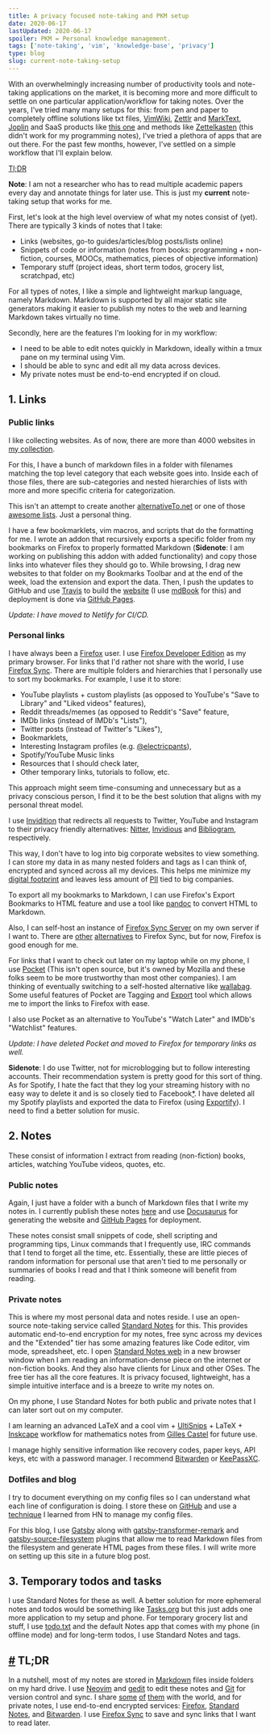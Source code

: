 ```yaml
---
title: A privacy focused note-taking and PKM setup
date: 2020-06-17
lastUpdated: 2020-06-17
spoiler: PKM = Personal knowledge management.
tags: ['note-taking', 'vim', 'knowledge-base', 'privacy']
type: blog
slug: current-note-taking-setup
---
```


With an overwhelmingly increasing number of productivity tools and note-taking applications on the market, it is becoming more and more difficult to settle on one particular application/workflow for taking notes. Over the years, I've tried many many setups for this: from pen and paper to completely offline solutions like txt files, [VimWiki](https://github.com/vimwiki/vimwiki), [Zettlr](https://github.com/zettlr/zettlr) and [MarkText](https://github.com/marktext/marktext), [Joplin](https://github.com/laurent22/joplin) and SaaS products like [this one](https://roamresearch.com/) and methods like [Zettelkasten](https://en.wikipedia.org/wiki/Zettelkasten) (this didn't work for my programming notes), I've tried a plethora of apps that are out there. For the past few months, however, I've settled on a simple workflow that I'll explain below.

[Tl;DR](#tldr)

**Note**: I am not a researcher who has to read multiple academic papers every day and annotate things for later use. This is just my **current** note-taking setup that works for me.

First, let's look at the high level overview of what my notes consist of (yet). There are typically 3 kinds of notes that I take:

- Links (websites, go-to guides/articles/blog posts/lists online)
- Snippets of code or information (notes from books: programming + non-fiction, courses, MOOCs, mathematics, pieces of objective information)
- Temporary stuff (project ideas, short term todos, grocery list, scratchpad, etc)

For all types of notes, I like a simple and lightweight markup language, namely Markdown. Markdown is supported by all major static site generators making it easier to publish my notes to the web and learning Markdown takes virtually no time.

Secondly, here are the features I'm looking for in my workflow:

- I need to be able to edit notes quickly in Markdown, ideally within a tmux pane on my terminal using Vim.
- I should be able to sync and edit all my data across devices.
- My private notes must be end-to-end encrypted if on cloud.

## 1. Links

### Public links

I like collecting websites. As of now, there are more than 4000 websites in [my collection](https://github.com/rsapkf/42/).

For this, I have a bunch of markdown files in a folder with filenames matching the top level category that each website goes into. Inside each of those files, there are sub-categories and nested hierarchies of lists with more and more specific criteria for categorization.

This isn't an attempt to create another [alternativeTo.net](https://alternativeto.net) or one of those [awesome lists](https://github.com/topics/awesome). Just a personal thing.

I have a few bookmarklets, vim macros, and scripts that do the formatting for me. I wrote an addon that recursively exports a specific folder from my bookmarks on Firefox to properly formatted Markdown (**Sidenote**: I am working on publishing this addon with added functionality) and copy those links into whatever files they should go to. While browsing, I drag new websites to that folder on my Bookmarks Toolbar and at the end of the week, load the extension and export the data. Then, I push the updates to GitHub and use [Travis](https://travis-ci.org/) to build the [website](https://rsapkf.github.io/42/) (I use [mdBook](https://github.com/rust-lang/mdBook) for this) and deployment is done via [GitHub Pages](https://pages.github.com).

_Update: I have moved to Netlify for CI/CD._

### Personal links

I have always been a [Firefox](https://www.mozilla.org/en-US/firefox/new/) user. I use [Firefox Developer Edition](https://www.mozilla.org/en-US/firefox/developer/) as my primary browser. For links that I'd rather not share with the world, I use [Firefox Sync](https://support.mozilla.org/en-US/products/firefox/sync). There are multiple folders and hierarchies that I personally use to sort my bookmarks. For example, I use it to store:

- YouTube playlists + custom playlists (as opposed to YouTube's "Save to Library" and "Liked videos" features),
- Reddit threads/memes (as opposed to Reddit's "Save" feature,
- IMDb links (instead of IMDb's "Lists"),
- Twitter posts (instead of Twitter's "Likes"),
- Bookmarklets,
- Interesting Instagram profiles (e.g. [@electricpants](https://www.instagram.com/electricpants/)),
- Spotify/YouTube Music links
- Resources that I should check later,
- Other temporary links, tutorials to follow, etc.

This approach might seem time-consuming and unnecessary but as a privacy conscious person, I find it to be the best solution that aligns with my personal threat model.

I use [Invidition](https://codeberg.org/Booteille/Invidition) that redirects all requests to Twitter, YouTube and Instagram to their privacy friendly alternatives: [Nitter](https://github.com/zedeus/nitter), [Invidious](https://github.com/omarroth/invidious) and [Bibliogram](https://github.com/cloudrac3r/bibliogram), respectively.

This way, I don't have to log into big corporate websites to view something. I can store my data in as many nested folders and tags as I can think of, encrypted and synced across all my devices. This helps me minimize my [digital footprint](https://en.wikipedia.org/wiki/Digital_footprint) and leaves less amount of [PII](https://en.wikipedia.org/wiki/Personal_data) tied to big companies.

To export all my bookmarks to Markdown, I can use Firefox's Export Bookmarks to HTML feature and use a tool like [pandoc](https://github.com/jgm/pandoc) to convert HTML to Markdown.

Also, I can self-host an instance of [Firefox Sync Server](https://github.com/mozilla-services/syncserver) on my own server if I want to. There are [other](https://github.com/go-shiori/shiori) [alternatives](https://github.com/awesome-selfhosted/awesome-selfhosted#bookmarks-and-link-sharing) to Firefox Sync, but for now, Firefox is good enough for me.

For links that I want to check out later on my laptop while on my phone, I use [Pocket](https://getpocket.com) (This isn't open source, but it's owned by Mozilla and these folks seem to be more trustworthy than most other companies). I am thinking of eventually switching to a self-hosted alternative like [wallabag](https://github.com/wallabag/wallabag). Some useful features of Pocket are Tagging and [Export](https://getpocket.com/export/) tool which allows me to import the links to Firefox with ease.

I also use Pocket as an alternative to YouTube's "Watch Later" and IMDb's "Watchlist" features.

_Update: I have deleted Pocket and moved to Firefox for temporary links as well._

**Sidenote**: I do use Twitter, not for microblogging but to follow interesting accounts. Their recommendation system is pretty good for this sort of thing. As for Spotify, I hate the fact that they log your streaming history with no easy way to delete it and is so closely tied to Facebook[\*](https://youtube.com/watch?v=eAagtcAup0o&t=1072). I have deleted all my Spotify playlists and exported the data to Firefox (using [Exportify](https://github.com/watsonbox/exportify)). I need to find a better solution for music.

## 2. Notes

These consist of information I extract from reading (non-fiction) books, articles, watching YouTube videos, quotes, etc.

### Public notes

Again, I just have a folder with a bunch of Markdown files that I write my notes in. I currently publish these notes [here](https://rsapkf.github.io/73) and use [Docusaurus](https://github.com/facebook/Docusaurus) for generating the website and [GitHub Pages](https://pages.github.com) for deployment.

These notes consist small snippets of code, shell scripting and programming tips, Linux commands that I frequently use, IRC commands that I tend to forget all the time, etc. Essentially, these are little pieces of random information for personal use that aren't tied to me personally or summaries of books I read and that I think someone will benefit from reading.

### Private notes

This is where my most personal data and notes reside. I use an open-source note-taking service called [Standard Notes](https://github.com/standardnotes/) for this. This provides automatic end-to-end encryption for my notes, free sync across my devices and the "Extended" tier has some amazing features like Code editor, vim mode, spreadsheet, etc. I open [Standard Notes web](https://github.com/standardnotes/web) in a new browser window when I am reading an information-dense piece on the internet or non-fiction books. And they also have clients for Linux and other OSes. The free tier has all the core features. It is privacy focused, lightweight, has a simple intuitive interface and is a breeze to write my notes on.

On my phone, I use Standard Notes for both public and private notes that I can later sort out on my computer.

I am learning an advanced LaTeX and a cool vim + [UltiSnips](https://github.com/sirver/UltiSnips) + LaTeX + [Inskcape](https://gitlab.com/inkscape/inkscape) workflow for mathematics notes from [Gilles Castel](https://castel.dev/post/lecture-notes-1/) for future use.

I manage highly sensitive information like recovery codes, paper keys, API keys, etc with a password manager. I recommend [Bitwarden](https://github.com/bitwarden) or [KeePassXC](https://keepassxc.org/).

### Dotfiles and blog

I try to document everything on my config files so I can understand what each line of configuration is doing. I store these on [GitHub](https://github.com/rsapkf/config) and use a [technique](https://news.ycombinator.com/item?id=11071754) I learned from HN to manage my config files.

For this blog, I use [Gatsby](https://github.com/gatsbyjs/gatsby) along with [gatsby-transformer-remark](https://github.com/gatsbyjs/gatsby/tree/master/packages/gatsby-transformer-remark) and [gatsby-source-filesystem](https://github.com/gatsbyjs/gatsby/tree/master/packages/gatsby-source-filesystem) plugins that allow me to read Markdown files from the filesystem and generate HTML pages from these files. I will write more on setting up this site in a future blog post.

## 3. Temporary todos and tasks

I use Standard Notes for these as well. A better solution for more ephemeral notes and todos would be something like [Tasks.org](https://github.com/tasks/tasks) but this just adds one more application to my setup and phone. For temporary grocery list and stuff, I use [todo.txt](https://github.com/todotxt/todo.txt-cli) and the default Notes app that comes with my phone (in offline mode) and for long-term todos, I use Standard Notes and tags.

## <a href="#tldr" id="tldr">#</a> TL;DR

In a nutshell, most of my notes are stored in [Markdown](https://daringfireball.net/projects/markdown/syntax) files inside folders on my hard drive. I use [Neovim](https://github.com/neovim/neovim) and [gedit](https://gitlab.gnome.org/GNOME/gedit) to edit these notes and [Git](https://git-scm.com/) for version control and sync. I share [some](https://github.com/rsapkf/42/) [of](https://github.com/rsapkf/config) [them](https://github.com/rsapkf/73) with the world, and for private notes, I use end-to-end encrypted services: [Firefox](https://www.mozilla.org/en-US/firefox/), [Standard Notes](https://github.com/standardnotes/), and [Bitwarden](https://github.com/bitwarden). I use [Firefox Sync](https://support.mozilla.org/en-US/products/firefox/sync) to save and sync links that I want to read later.
